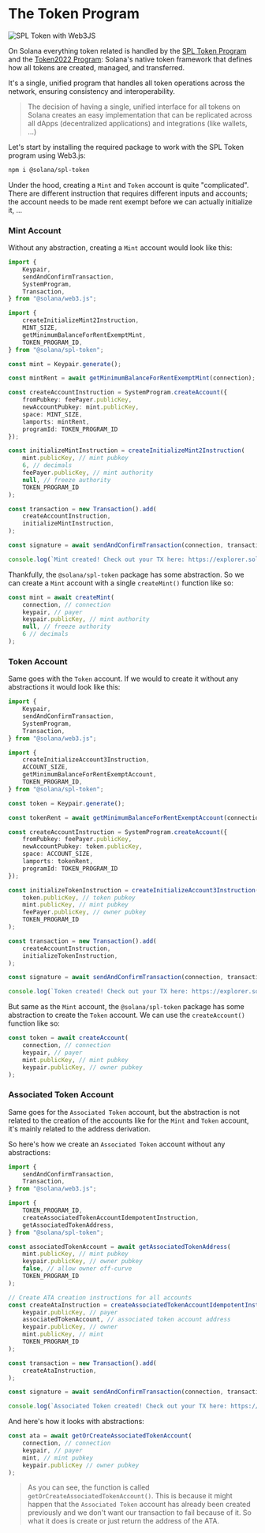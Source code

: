 
# The Token Program

![SPL Token with Web3JS](/graphics/course-banners/spl-token-with-web3js.png)

On Solana everything token related is handled by the [SPL Token Program](https://github.com/solana-program/token) and the [Token2022 Program](/zh-CN/courses/token-2022-program): Solana's native token framework that defines how all tokens are created, managed, and transferred. 

It's a single, unified program that handles all token operations across the network, ensuring consistency and interoperability.

> The decision of having a single, unified interface for all tokens on Solana creates an easy implementation that can be replicated across all dApps (decentralized applications) and integrations (like wallets, ...)

Let's start by installing the required package to work with the SPL Token program using Web3.js:

```bash
npm i @solana/spl-token
```

<ArticleSection name="Mint and Token Accounts" id="mint-and-token-accounts" level="h2" />

Under the hood, creating a `Mint` and `Token` account is quite "complicated". There are different instruction that requires different inputs and accounts; the account needs to be made rent exempt before we can actually initialize it, ...

### Mint Account

Without any abstraction, creating a `Mint` account would look like this:

```ts
import {
    Keypair,
    sendAndConfirmTransaction,
    SystemProgram,
    Transaction,
} from "@solana/web3.js";

import {
    createInitializeMint2Instruction,
    MINT_SIZE,
    getMinimumBalanceForRentExemptMint,
    TOKEN_PROGRAM_ID,
} from "@solana/spl-token";

const mint = Keypair.generate();

const mintRent = await getMinimumBalanceForRentExemptMint(connection);

const createAccountInstruction = SystemProgram.createAccount({
    fromPubkey: feePayer.publicKey,
    newAccountPubkey: mint.publicKey,
    space: MINT_SIZE,
    lamports: mintRent,
    programId: TOKEN_PROGRAM_ID
});

const initializeMintInstruction = createInitializeMint2Instruction(
    mint.publicKey, // mint pubkey
    6, // decimals
    feePayer.publicKey, // mint authority
    null, // freeze authority
    TOKEN_PROGRAM_ID
);

const transaction = new Transaction().add(
    createAccountInstruction,
    initializeMintInstruction,
);

const signature = await sendAndConfirmTransaction(connection, transaction, [keypair, mint]);

console.log(`Mint created! Check out your TX here: https://explorer.solana.com/tx/${signature}?cluster=devnet`);
```

Thankfully, the `@solana/spl-token` package has some abstraction. So we can create a `Mint` account with a single `createMint()` function like so: 

```ts
const mint = await createMint(
    connection, // connection
    keypair, // payer
    keypair.publicKey, // mint authority
    null, // freeze authority
    6 // decimals
);
```

### Token Account

Same goes with the `Token` account. If we would to create it without any abstractions it would look like this:

```ts
import {
    Keypair,
    sendAndConfirmTransaction,
    SystemProgram,
    Transaction,
} from "@solana/web3.js";

import {
    createInitializeAccount3Instruction,
    ACCOUNT_SIZE,
    getMinimumBalanceForRentExemptAccount,
    TOKEN_PROGRAM_ID,
} from "@solana/spl-token";

const token = Keypair.generate();

const tokenRent = await getMinimumBalanceForRentExemptAccount(connection);

const createAccountInstruction = SystemProgram.createAccount({
    fromPubkey: feePayer.publicKey,
    newAccountPubkey: token.publicKey,
    space: ACCOUNT_SIZE,
    lamports: tokenRent,
    programId: TOKEN_PROGRAM_ID
});

const initializeTokenInstruction = createInitializeAccount3Instruction(
    token.publicKey, // token pubkey
    mint.publicKey, // mint pubkey
    feePayer.publicKey, // owner pubkey
    TOKEN_PROGRAM_ID
);

const transaction = new Transaction().add(
    createAccountInstruction,
    initializeTokenInstruction,
);

const signature = await sendAndConfirmTransaction(connection, transaction, [keypair, token]);

console.log(`Token created! Check out your TX here: https://explorer.solana.com/tx/${signature}?cluster=devnet`);
```

But same as the `Mint` account, the `@solana/spl-token` package has some abstraction to create the `Token` account. We can use the `createAccount()` function like so:

```ts
const token = await createAccount(
    connection, // connection
    keypair, // payer
    mint.publicKey, // mint pubkey
    keypair.publicKey, // owner pubkey
);
```

### Associated Token Account

Same goes for the `Associated Token` account, but the abstraction is not related to the creation of the accounts like for the `Mint` and `Token` account, it's mainly related to the address derivation.

So here's how we create an `Associated Token` account without any abstractions:

```ts
import {
    sendAndConfirmTransaction,
    Transaction,
} from "@solana/web3.js";

import {
    TOKEN_PROGRAM_ID,
    createAssociatedTokenAccountIdempotentInstruction,
    getAssociatedTokenAddress,
} from "@solana/spl-token";

const associatedTokenAccount = await getAssociatedTokenAddress(
    mint.publicKey, // mint pubkey
    keypair.publicKey, // owner pubkey
    false, // allow owner off-curve
    TOKEN_PROGRAM_ID
);

// Create ATA creation instructions for all accounts
const createAtaInstruction = createAssociatedTokenAccountIdempotentInstruction(
    keypair.publicKey, // payer
    associatedTokenAccount, // associated token account address
    keypair.publicKey, // owner
    mint.publicKey, // mint
    TOKEN_PROGRAM_ID
);

const transaction = new Transaction().add(
    createAtaInstruction,
);

const signature = await sendAndConfirmTransaction(connection, transaction, [keypair]);

console.log(`Associated Token created! Check out your TX here: https://explorer.solana.com/tx/${signature}?cluster=devnet`);
```

And here's how it looks with abstractions: 

```ts
const ata = await getOrCreateAssociatedTokenAccount(
    connection, // connection
    keypair, // payer
    mint, // mint pubkey
    keypair.publicKey // owner pubkey
);
```

> As you can see, the function is called `getOrCreateAssociatedTokenAccount()`. This is because it might happen that the `Associated Token` account has already been created previously and we don't want our transaction to fail because of it. So what it does is create or just return the address of the ATA.
